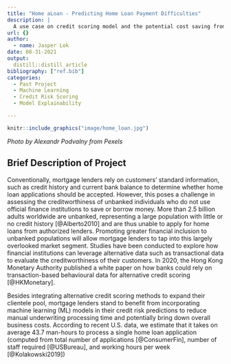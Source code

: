 ```yaml
---
title: "Home aLoan - Predicting Home Loan Payment Difficulties"
description: |
  A use case on credit scoring model and the potential cost saving from adopting such approach
url: {}
author:
  - name: Jasper Lok
date: 08-31-2021
output:
  distill::distill_article
bibliography: ["ref.bib"]
categories:
  - Past Project
  - Machine Learning
  - Credit Risk Scoring
  - Model Explainability

---
```



```r
knitr::include_graphics("image/home_loan.jpg")

```

*Photo by Alexandr Podvalny from Pexels*


## Brief Description of Project

Conventionally, mortgage lenders rely on customers’ standard information, such as credit history and current bank balance to determine whether home loan applications should be accepted. However, this poses a challenge in assessing the creditworthiness of unbanked individuals who do not use official finance institutions to save or borrow money. More than 2.5 billion adults worldwide are unbanked, representing a large population with little or no credit history [@Alberto2010] and are thus unable to apply for home loans from authorized lenders. Promoting greater financial inclusion to unbanked populations will allow mortgage lenders to tap into this largely overlooked market segment. Studies have been conducted to explore how financial institutions can leverage alternative data such as transactional data to evaluate the creditworthiness of their customers. In 2020, the Hong Kong Monetary Authority published a white paper on how banks could rely on transaction-based behavioural data for alternative credit scoring [@HKMonetary].


Besides integrating alternative credit scoring methods to expand their clientele pool, mortgage lenders stand to benefit from incorporating machine learning (ML) models in their credit risk predictions to reduce manual underwriting processing time and potentially bring down overall business costs. According to recent U.S. data, we estimate that it takes on average 43.7 man-hours to process a single home loan application (computed from total number of applications [@ConsumerFin], number of staff required [@USBureau], and working hours per week [@Kolakowski2019])




